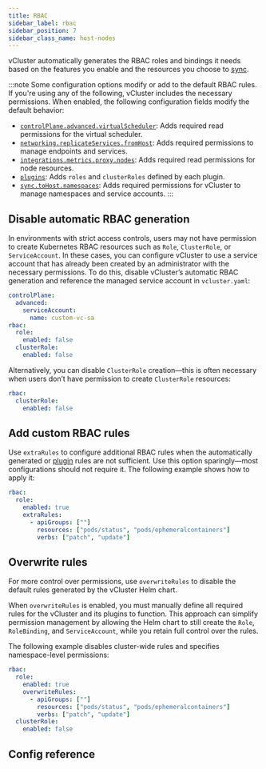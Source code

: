 ```yaml
---
title: RBAC
sidebar_label: rbac
sidebar_position: 7
sidebar_class_name: host-nodes
---
```



<TenancySupport hostNodes="true" />

vCluster automatically generates the RBAC roles and bindings it needs based on the features you enable and the resources you choose to [sync](../vcluster-yaml/sync/).

<!-- vale off -->

:::note
Some configuration options modify or add to the default RBAC rules. If you're using any of the following, vCluster includes the necessary permissions. When enabled, the following configuration fields modify the default behavior:

- [`controlPlane.advanced.virtualScheduler`](../vcluster-yaml/control-plane/other/advanced/virtual-scheduler.mdx): Adds required read permissions for the virtual scheduler.
- [`networking.replicateServices.fromHost`](../vcluster-yaml/networking/replicate-services.mdx): Adds required permissions to manage endpoints and services.
- [`integrations.metrics.proxy.nodes`](../../integrations/metrics-server.mdx): Adds required read permissions for node resources.
- [`plugins`](../vcluster-yaml/plugins.mdx): Adds `roles` and `clusterRoles` defined by each plugin.
- [`sync.toHost.namespaces`](../vcluster-yaml/sync/to-host/advanced/namespaces.mdx): Adds required permissions for vCluster to manage namespaces and service accounts.
:::

## Disable automatic RBAC generation

In environments with strict access controls, users may not have permission to create Kubernetes RBAC resources such as `Role`, `ClusterRole`, or `ServiceAccount`.
In these cases, you can configure vCluster to use a service account that has already been created by an administrator with the necessary permissions.
To do this, disable vCluster’s automatic RBAC generation and reference the managed service account in `vcluster.yaml`:

```yaml title="Use a managed service account and disable default RBAC"
controlPlane:
  advanced:
    serviceAccount:
      name: custom-vc-sa
rbac:
  role:
    enabled: false
  clusterRole:
    enabled: false
```

Alternatively, you can disable `ClusterRole` creation—this is often necessary when users don’t have permission to create `ClusterRole` resources:

```yaml title="Disable only ClusterRole creation"
rbac:
  clusterRole:
    enabled: false
```

## Add custom RBAC rules

Use `extraRules` to configure additional RBAC rules when the automatically generated or [plugin](../vcluster-yaml/plugins.mdx) rules are not sufficient. Use this option sparingly—most configurations should not require it. The following example shows how to apply it:

```yaml title="Add extra RBAC rules"
rbac:
  role:
    enabled: true
    extraRules:
      - apiGroups: [""]
        resources: ["pods/status", "pods/ephemeralcontainers"]
        verbs: ["patch", "update"]
```

## Overwrite rules

For more control over permissions, use `overwriteRules` to disable the default rules generated by the vCluster Helm chart.

When `overwriteRules` is enabled, you must manually define all required rules for the vCluster and its plugins to function. This approach can simplify permission management by allowing the Helm chart to still create the `Role`, `RoleBinding`, and `ServiceAccount`, while you retain full control over the rules.

The following example disables cluster-wide rules and specifies namespace-level permissions:

```yaml title="Overwrite all default RBAC rules"
rbac:
  role:
    enabled: true
    overwriteRules:
      - apiGroups: [""]
        resources: ["pods/status", "pods/ephemeralcontainers"]
        verbs: ["patch", "update"]
  clusterRole:
    enabled: false
```

## Config reference

<RBAC/>
